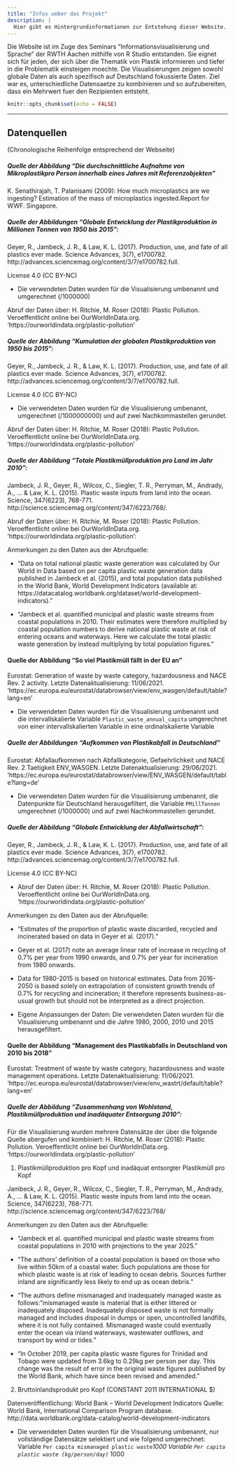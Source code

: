 ```yaml
---
title: "Infos ueber das Projekt"
description: |
  Hier gibt es Hintergrundinformationen zur Entstehung dieser Website.
---
```


Die Website ist im Zuge des Seminars "Informationsvisualisierung und Sprache" der RWTH Aachen mithilfe von R Studio entstanden. Sie eignet sich für jeden, der sich über die Thematik von Plastik informieren und tiefer in die Problematik einsteigen moechte. Die Visualisierungen zeigen sowohl globale Daten als auch spezifisch auf Deutschland fokussierte Daten. Ziel war es, unterschiedliche Datensaetze zu kombinieren und so aufzubereiten, dass ein Mehrwert fuer den Rezipienten entsteht.
```r
knitr::opts_chunk$set(echo = FALSE)
```
---
## Datenquellen
(Chronologische Reihenfolge entsprechend der Webseite)

##### Quelle der Abbildung "Die durchschnittliche Aufnahme von Mikroplastik\n pro Person innerhalb eines Jahres mit Referenzobjekten"

K. Senathirajah, T. Palanisami (2009):
How much microplastics are we ingesting? Estimation of the mass of microplastics ingested.Report for WWF. Singapore. 

##### Quelle der Abbildungen "Globale Entwicklung der Plastikproduktion in Millionen Tonnen von 1950 bis 2015":

Geyer, R., Jambeck, J. R., & Law, K. L. (2017). Production, use, and fate of all plastics ever made. Science Advances, 3(7), e1700782. http://advances.sciencemag.org/content/3/7/e1700782.full.

License 4.0 (CC BY-NC)  

* Die verwendeten Daten wurden für die Visualisierung umbenannt und umgerechnet (/1000000)

Abruf der Daten über: H. Ritchie, M. Roser (2018): Plastic Pollution. Veroeffentlicht online bei OurWorldInData.org.  'https://ourworldindata.org/plastic-pollution'

##### Quelle der Abbildung "Kumulation der globalen Plastikproduktion von 1950 bis 2015":

Geyer, R., Jambeck, J. R., & Law, K. L. (2017). Production, use, and fate of all plastics ever made. Science Advances, 3(7), e1700782. http://advances.sciencemag.org/content/3/7/e1700782.full.

License 4.0 (CC BY-NC)  

* Die verwendeten Daten wurden für die Visualisierung umbenannt, umgerechnet (/1000000000) und auf zwei Nachkommastellen gerundet. 

Abruf der Daten über: H. Ritchie, M. Roser (2018): Plastic Pollution. Veroeffentlicht online bei OurWorldInData.org.  'https://ourworldindata.org/plastic-pollution'

##### Quelle der Abbildung "Totale Plastikmüllproduktion pro Land im Jahr 2010":

Jambeck, J. R., Geyer, R., Wilcox, C., Siegler, T. R., Perryman, M., Andrady, A., ... & Law, K. L. (2015). Plastic waste inputs from land into the ocean. Science, 347(6223), 768-771. http://science.sciencemag.org/content/347/6223/768/.

Abruf der Daten über: H. Ritchie, M. Roser (2018): Plastic Pollution. Veroeffentlicht online bei OurWorldInData.org.  'https://ourworldindata.org/plastic-pollution':

Anmerkungen zu den Daten aus der Abrufquelle:  

* "Data on total national plastic waste generation was calculated by Our World in Data based on per capita plastic waste generation data published in Jambeck et al. (2015), and total population data published in the World Bank, World Development Indicators (available at: https://datacatalog.worldbank.org/dataset/world-development-indicators)."

* "Jambeck et al. quantified municipal and plastic waste streams from coastal populations in 2010. Their estimates were therefore multiplied by coastal population numbers to derive national plastic waste at risk of entering oceans and waterways. Here we calculate the total plastic waste generation by instead multiplying by total population figures."

#### Quelle der Abbildung "So viel Plastikmüll fällt in der EU an"
Eurostat: Generation of waste by waste category, hazardousness and NACE Rev. 2 activity. Letzte Datenaktualisierung: 11/06/2021. 'https://ec.europa.eu/eurostat/databrowser/view/env_wasgen/default/table?lang=en'

* Die verwendeten Daten wurden für die Visualisierung umbenannt und die intervallskalierte Variable `Plastic_waste_annual_capita` umgerechnet von einer intervallskalierten Variable in eine ordinalskalierte Variable

##### Quelle der Abbildungen "Aufkommen von Plastikabfall in Deutschland"

Eurostat: Abfallaufkommen nach Abfallkategorie, Gefaehrlichkeit und NACE Rev. 2 Taetigkeit 	ENV_WASGEN. Letzte Datenaktualisierung:	29/06/2021. 'https://ec.europa.eu/eurostat/databrowser/view/ENV_WASGEN/default/table?lang=de'

* Die verwendeten Daten wurden für die Visualisierung umbenannt, die Datenpunkte für Deutschland herausgefiltert, die Variable `PMillTonnen` umgerechnet (/1000000) und auf zwei Nachkommastellen gerundet. 

##### Quelle der Abbildung "Globale Entwicklung der Abfallwirtschaft":

Geyer, R., Jambeck, J. R., & Law, K. L. (2017). Production, use, and fate of all plastics ever made. Science Advances, 3(7), e1700782. http://advances.sciencemag.org/content/3/7/e1700782.full.

License 4.0 (CC BY-NC) 

* Abruf der Daten über: H. Ritchie, M. Roser (2018): Plastic Pollution. Veroeffentlicht online bei OurWorldInData.org.  'https://ourworldindata.org/plastic-pollution'

Anmerkungen zu den Daten aus der Abrufquelle:

* "Estimates of the proportion of plastic waste discarded, recycled and incinerated based on data in Geyer et al. (2017)."
  
* Geyer et al. (2017) note an average linear rate of increase in recycling of 0.7% per year from 1990 onwards, and 0.7% per year for incineration from 1980 onwards. 

* Data for 1980-2015 is based on historical estimates. Data from 2016-2050 is based solely on extrapolation of consistent growth trends of 0.7% for recycling and incineration; it therefore represents business-as-usual growth but should not be interpreted as a direct projection.

* Eigene Anpassungen der Daten: Die verwendeten Daten wurden für die Visualisierung umbenannt und die Jahre 1980, 2000, 2010 und 2015 herausgefiltert.

#### Quelle der Abbildung "Management des Plastikabfalls in Deutschland von 2010 bis 2018" 
Eurostat: Treatment of waste by waste category, hazardousness and waste management operations. Letzte Datenaktualisierung: 11/06/2021.
'https://ec.europa.eu/eurostat/databrowser/view/env_wastrt/default/table?lang=en'


##### Quelle der Abbildung "Zusammenhang von Wohlstand, Plastikmüllproduktion und inadäquater Entsorgung 2010":

Für die Visualisierung wurden mehrere Datensätze der über die folgende Quelle abergufen und kombiniert: 
 H. Ritchie, M. Roser (2018): Plastic Pollution. Veroeffentlicht online bei OurWorldInData.org.  'https://ourworldindata.org/plastic-pollution'
 
 1. Plastikmüllproduktion pro Kopf und inadäquat entsorgter Plastikmüll pro Kopf
 
Jambeck, J. R., Geyer, R., Wilcox, C., Siegler, T. R., Perryman, M., Andrady, A., ... & Law, K. L. (2015). Plastic waste inputs from land into the ocean. Science, 347(6223), 768-771. http://science.sciencemag.org/content/347/6223/768/

Anmerkungen zu den Daten aus der Abrufquelle:  

* "Jambeck et al. quantified municipal and plastic waste streams from coastal populations in 2010 with projections to the year 2025."

* "The authors' definition of a coastal population is based on those who live within 50km of a coastal water. Such populations are those for which plastic waste is at risk of leading to ocean debris. Sources further inland are significantly less likely to end up as ocean debris."

* "The authors define mismanaged and inadequately managed waste as follows: "mismanaged waste is material that is either littered or inadequately disposed. Inadequately disposed waste is not formally managed and includes disposal in dumps or open, uncontrolled landfills, where it is not fully contained. Mismanaged waste could eventually enter the ocean via inland waterways,
wastewater outflows, and transport by wind or tides."

* "In October 2019, per capita plastic waste figures for Trinidad and Tobago were updated from 3.6kg to 0.29kg per person per day. This change was the result of error in the original waste figures published by the World Bank, which have since been revised and amended."

2. Bruttoinlandsprodukt pro Kopf (CONSTANT 2011 INTERNATIONAL $)

Datenveröffentlichung:	World Bank – World Development Indicators
Quelle:	World Bank, International Comparison Program database.
http://data.worldbank.org/data-catalog/world-development-indicators

* Die verwendeten Daten wurden für die Visualisierung umbenannt, nur vollständige Datensätze selektiert und wie folgend umgerechnet:
  Variable `Per capita mismanaged plastic waste`*1000
  Variable `Per capita plastic waste (kg/person/day)` *1000





 









